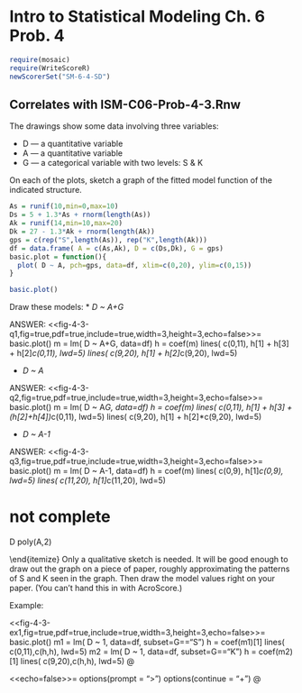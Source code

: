 Intro to Statistical Modeling Ch. 6 Prob. 4 
========================================================
```r
require(mosaic)
require(WriteScoreR)
newScorerSet("SM-6-4-SD")
```

## Correlates with ISM-C06-Prob-4-3.Rnw


The drawings show some data involving three variables:

* D --- a quantitative variable
* A --- a quantitative variable
* G --- a categorical variable with two levels: S & K

On each of the plots, sketch a graph of the fitted model function of the indicated structure.

```r
As = runif(10,min=0,max=10)
Ds = 5 + 1.3*As + rnorm(length(As))
Ak = runif(14,min=10,max=20)
Dk = 27 - 1.3*Ak + rnorm(length(Ak))
gps = c(rep("S",length(As)), rep("K",length(Ak)))
df = data.frame( A = c(As,Ak), D = c(Ds,Dk), G = gps)
basic.plot = function(){
  plot( D ~ A, pch=gps, data=df, xlim=c(0,20), ylim=c(0,15))
}
```

```r
basic.plot()
```


Draw these models:
* *D ~ A+G*

<aside>
ANSWER:
<<fig-4-3-q1,fig=true,pdf=true,include=true,width=3,height=3,echo=false>>=
basic.plot()
m = lm( D ~ A+G, data=df)
h = coef(m)
lines( c(0,11), h[1] + h[3] + h[2]*c(0,11), lwd=5)
lines( c(9,20), h[1] + h[2]*c(9,20), lwd=5)
</aside>


* *D ~ A*\G*

<aside>
ANSWER:
<<fig-4-3-q2,fig=true,pdf=true,include=true,width=3,height=3,echo=false>>=
basic.plot()
m = lm( D ~ A*G, data=df)
h = coef(m)
lines( c(0,11), h[1] + h[3] + (h[2]+h[4])*c(0,11), lwd=5)
lines( c(9,20), h[1] + h[2]*c(9,20), lwd=5)
</aside>


* *D ~ A-1*
   
<aside>
ANSWER:
<<fig-4-3-q3,fig=true,pdf=true,include=true,width=3,height=3,echo=false>>=
basic.plot()
m = lm( D ~ A-1, data=df)
h = coef(m)
lines( c(0,9), h[1]*c(0,9), lwd=5)
lines( c(11,20), h[1]*c(11,20), lwd=5)
</aside>
 
# not complete


 \item \verb-D ~ 1-
   

\begin{AnswerText}
<<fig-4-3-q4,fig=true,pdf=true,include=true,width=3,height=3,echo=false>>=
basic.plot()
m = lm( D ~ 1, data=df)
h = coef(m)
lines( c(0,9), h[1] + 0 *c(0,9), lwd=5)
lines( c(11,20), h[1] + 0*c(11,20), lwd=5)
@ 
\end{AnswerText}
   
   
   
  \item \verb-D ~ A-
   
\begin{AnswerText}
<<fig-4-3-q5,fig=true,pdf=true,include=true,width=3,height=3,echo=false>>=
basic.plot()
m = lm( D ~ A, data=df)
h = coef(m)
lines( c(0,9), h[1] + h[2]*c(0,9), lwd=5)
lines( c(11,20), h[1]+h[2]*c(11,20), lwd=5)
@ 
\end{AnswerText}


  
  
\item D \verb=~= poly(A,2)

\begin{AnswerText}
<<fig-4-3-q6,fig=true,pdf=true,include=true,width=3,height=3,echo=false>>=
basic.plot()
m = lm( D ~ poly(A,2), data=df)
xx = seq(0,20,length=100)
yy = predict(m, newdata=list(A=xx))
lines( xx, yy, lwd=5)
@ 
\end{AnswerText}


  
  \end{itemize}
Only a qualitative sketch is needed.  It will be good enough to draw
out the graph on a piece of paper, roughly approximating the patterns
of S and K seen in the graph.  Then draw the model values right on
your paper.  (You can't hand this in with AcroScore.)
  
  
\bigskip
  
  
Example: \verb+D ~ G+

<<fig-4-3-ex1,fig=true,pdf=true,include=true,width=3,height=3,echo=false>>=
basic.plot()
m1 = lm( D ~ 1, data=df, subset=G=="S")
h = coef(m1)[1]
lines( c(0,11),c(h,h), lwd=5)
m2 = lm( D ~ 1, data=df, subset=G=="K")
h = coef(m2)[1]
lines( c(9,20),c(h,h), lwd=5)
@ 

<<echo=false>>=
options(prompt = "> ")
options(continue = "+  ")
@ 

